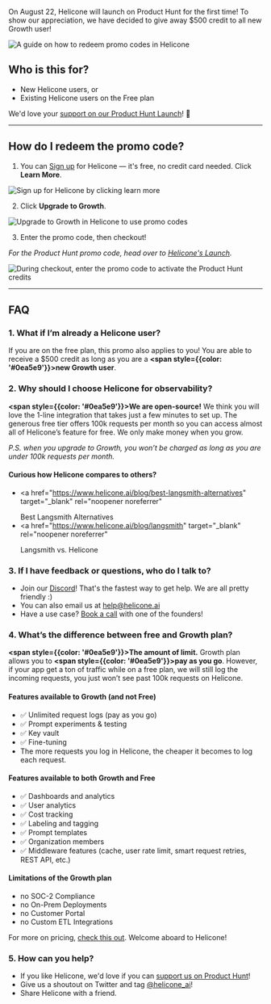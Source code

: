 On August 22, Helicone will launch on Product Hunt for the first time! To show our appreciation, we have decided to give away $500 credit to all new Growth user!

![A guide on how to redeem promo codes in Helicone](/static/blog/redeem-promo-code/cover.webp)

## Who is this for?

- New Helicone users, or
- Existing Helicone users on the Free plan

We'd love your <a href="https://www.producthunt.com/leaderboard/daily/2024/8/22" target="_blank" rel="noopener noreferrer">support on our Product Hunt Launch</a>! 🫶

---

## How do I redeem the promo code?

1. You can <a href="https://www.helicone.ai/signin" target="_blank" rel="noopener noreferrer">Sign up</a> for Helicone — it's free, no credit card needed. Click **Learn More**.

![Sign up for Helicone by clicking `learn more`](/static/blog/redeem-promo-code/step-1.webp)

2. Click **Upgrade to Growth**.

![Upgrade to Growth in Helicone to use promo codes](/static/blog/redeem-promo-code/step-2.webp)

3. Enter the promo code, then checkout!

_For the Product Hunt promo code, head over to <a href="https://www.producthunt.com/leaderboard/daily/2024/8/22" target="_blank" rel="noopener noreferrer">Helicone's Launch</a>._

![During checkout, enter the promo code to activate the Product Hunt credits](/static/blog/redeem-promo-code/step-3.webp)

---

## FAQ

### 1. What if I’m already a Helicone user?

If you are on the free plan, this promo also applies to you! You are able to receive a $500 credit as long as you are a **<span style={{color: '#0ea5e9'}}>new Growth user</span>**.

### 2. Why should I choose Helicone for observability?

**<span style={{color: '#0ea5e9'}}>We are open-source!</span>** We think you will love the 1-line integration that takes just a few minutes to set up. The generous free tier offers 100k requests per month so you can access almost all of Helicone’s feature for free. We only make money when you grow.

_P.S. when you upgrade to Growth, you won’t be charged as long as you are under 100k requests per month._

#### Curious how Helicone compares to others?

- <a
    href="https://www.helicone.ai/blog/best-langsmith-alternatives"
    target="_blank"
    rel="noopener noreferrer"
  >
    Best Langsmith Alternatives
  </a>
- <a
    href="https://www.helicone.ai/blog/langsmith"
    target="_blank"
    rel="noopener noreferrer"
  >
    Langsmith vs. Helicone
  </a>

### 3. If I have feedback or questions, who do I talk to?

- Join our <a href="https://discord.com/invite/hFUtEafSNr" target="_blank" rel="noopener noreferrer">Discord</a>! That's the fastest way to get help. We are all pretty friendly :)
- You can also email us at [help@helicone.ai](mailto:help@helicone.ai)
- Have a use case? <a href="https://www.helicone.ai/contact" target="_blank" rel="noopener noreferrer">Book a call</a> with one of the founders!

### 4. What’s the difference between free and Growth plan?

**<span style={{color: '#0ea5e9'}}>The amount of limit.</span>** Growth plan allows you to **<span style={{color: '#0ea5e9'}}>pay as you go</span>**. However, if your app get a ton of traffic while on a free plan, we will still log the incoming requests, you just won’t see past 100k requests on Helicone.

#### Features available to Growth (and not Free)

- ✅ Unlimited request logs (pay as you go)
- ✅ Prompt experiments & testing
- ✅ Key vault
- ✅ Fine-tuning
- The more requests you log in Helicone, the cheaper it becomes to log each request.

#### Features available to both Growth and Free

- ✅ Dashboards and analytics
- ✅ User analytics
- ✅ Cost tracking
- ✅ Labeling and tagging
- ✅ Prompt templates
- ✅ Organization members
- ✅ Middleware features (cache, user rate limit, smart request retries, REST API, etc.)

#### Limitations of the Growth plan

- no SOC-2 Compliance
- no On-Prem Deployments
- no Customer Portal
- no Custom ETL Integrations

For more on pricing, <a href="https://www.helicone.ai/pricing" target="_blank" rel="noopener noreferrer">check this out</a>. Welcome aboard to Helicone!

### 5. How can you help?

- If you like Helicone, we'd love if you can <a href="https://www.producthunt.com/leaderboard/daily/2024/8/22" target="_blank" rel="noopener noreferrer">support us on Product Hunt</a>!
- Give us a shoutout on Twitter and tag <a href="https://x.com/helicone_ai" target="_blank" rel="noopener noreferrer">@helicone_ai</a>!
- Share Helicone with a friend.

<Questions />
